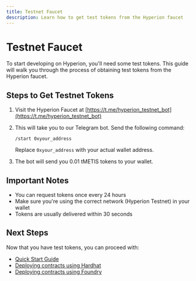 ```yaml
---
title: Testnet Faucet
description: Learn how to get test tokens from the Hyperion faucet
---
```


# Testnet Faucet

To start developing on Hyperion, you'll need some test tokens. This guide will walk you through the process of obtaining test tokens from the Hyperion faucet.

## Steps to Get Testnet Tokens

1. Visit the Hyperion Faucet at [https://t.me/hyperion_testnet_bot](https://t.me/hyperion_testnet_bot)

2. This will take you to our Telegram bot. Send the following command:
   ```
   /start 0xyour_address
   ```
   Replace `0xyour_address` with your actual wallet address.

3. The bot will send you 0.01 tMETIS tokens to your wallet.

## Important Notes

- You can request tokens once every 24 hours
- Make sure you're using the correct network (Hyperion Testnet) in your wallet
- Tokens are usually delivered within 30 seconds

## Next Steps

Now that you have test tokens, you can proceed with:
- [Quick Start Guide](/docs/hyperion/)
- [Deploying contracts using Hardhat](/docs/hyperion/start/hardhat)
- [Deploying contracts using Foundry](/docs/hyperion/start/foundry) 